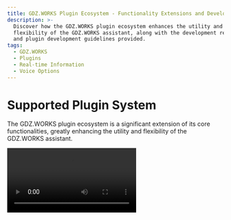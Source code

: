 ```yaml
---
title: GDZ.WORKS Plugin Ecosystem - Functionality Extensions and Development Resources
description: >-
  Discover how the GDZ.WORKS plugin ecosystem enhances the utility and
  flexibility of the GDZ.WORKS assistant, along with the development resources
  and plugin development guidelines provided.
tags:
  - GDZ.WORKS
  - Plugins
  - Real-time Information
  - Voice Options
---
```


# Supported Plugin System

The GDZ.WORKS plugin ecosystem is a significant extension of its core functionalities, greatly enhancing the utility and flexibility of the GDZ.WORKS assistant.

<Video src="https://github.com/lobehub/lobe-chat/assets/28616219/f29475a3-f346-4196-a435-41a6373ab9e2" />

By leveraging plugins, the GDZ.WORKS assistants are capable of accessing and processing real-time information, such as searching online for data and providing users with timely and relevant insights.

Moreover, these plugins are not solely limited to news aggregation; they can also extend to other practical functionalities, such as quickly retrieving documents, generating images, obtaining data from various platforms such as Bilibili and Steam, and interacting with an array of third-party services.

To learn more, please refer to the [Plugin Usage](/en/docs/usage/plugins/basic). Additionally, quality voice options (OpenAI Audio, Microsoft Edge Speech) are available to cater to users from different regions and cultural backgrounds. Users can select suitable voices based on personal preferences or specific situations, providing a personalized communication experience.
